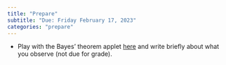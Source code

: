 ```yaml
---
title: "Prepare"
subtitle: "Due: Friday February 17, 2023"
categories: "prepare"
---
```


- Play with the Bayes' theorem applet [here](https://seeing-theory.brown.edu/bayesian-inference/index.html#section1) and write briefly about what you observe (not due for grade).
